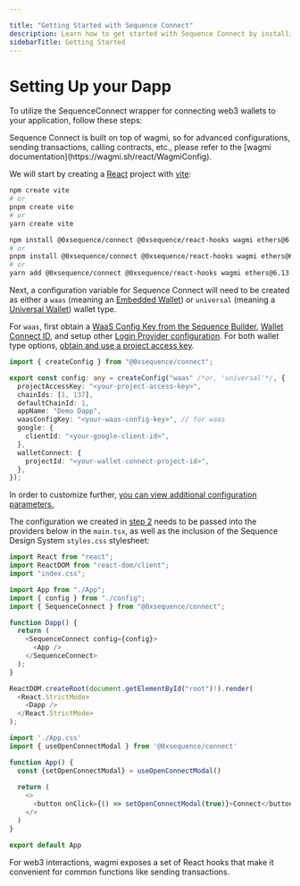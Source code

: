 ---

title: "Getting Started with Sequence Connect"
description: Learn how to get started with Sequence Connect by installing the necessary packages and using the wagmi connectors to utilize an Embedded Wallet or Native EOA Wallet for authentication.
sidebarTitle: Getting Started
---

# Setting Up your Dapp

To utilize the SequenceConnect wrapper for connecting web3 wallets to your application, follow these steps:

<Note>
  Sequence Connect is built on top of wagmi, so for advanced configurations, sending
  transactions, calling contracts, etc., please refer to the [wagmi
  documentation](https://wagmi.sh/react/WagmiConfig).
</Note>

<Steps>
<Step title="Create a React Project with Vite">

We will start by creating a [React](https://react.dev/) project with [vite](https://vitejs.dev/):

```sh
npm create vite
# or
pnpm create vite
# or
yarn create vite
```

</Step>
<Step title="Install the Sequence Connect dependencies">

```bash
npm install @0xsequence/connect @0xsequence/react-hooks wagmi ethers@6.13.0 viem 0xsequence @tanstack/react-query
# or
pnpm install @0xsequence/connect @0xsequence/react-hooks wagmi ethers@6.13.0 viem 0xsequence @tanstack/react-query
# or
yarn add @0xsequence/connect @0xsequence/react-hooks wagmi ethers@6.13.0 viem 0xsequence @tanstack/react-query
```

</Step>
<Step title="Create a Config">

Next, a configuration variable for Sequence Connect will need to be created as either a `waas` (meaning an [Embedded Wallet](/sdk/headless-wallet/quickstart)) or `universal` (meaning a [Universal Wallet](/sdk/typescript/guides/connect-wallet)) wallet type.

For `waas`, first obtain a [WaaS Config Key from the Sequence Builder](/sdk/headless-wallet/), [Wallet Connect ID](https://cloud.reown.com/sign-in), and setup other [Login Provider configuration](/sdk/headless-wallet/#login-providers). For both wallet type options, [obtain and use a project access key](/support/builder/project-settings#copy-your-access-key).

```typescript [config.ts]
import { createConfig } from "@0xsequence/connect";

export const config: any = createConfig("waas" /*or, 'universal'*/, {
  projectAccessKey: "<your-project-access-key>",
  chainIds: [1, 137],
  defaultChainId: 1,
  appName: "Demo Dapp",
  waasConfigKey: "<your-waas-config-key>", // for waas
  google: {
    clientId: "<your-google-client-id>",
  },
  walletConnect: {
    projectId: "<your-wallet-connect-project-id>",
  },
});
```

In order to customize further, [you can view additional configuration parameters.](/sdk/web/custom-configuration)
</Step>

<Step title="Setup Provider Component">

The configuration we created in [step 2](/sdk/web/getting-started#create-a-config) needs to be passed into the providers below in the `main.tsx`, as well as the inclusion of the Sequence Design System `styles.css` stylesheet:

```typescript [main.tsx]
import React from "react";
import ReactDOM from "react-dom/client";
import "index.css";

import App from "./App";
import { config } from "./config";
import { SequenceConnect } from "@0xsequence/connect";

function Dapp() {
  return (
    <SequenceConnect config={config}>
      <App />
    </SequenceConnect>
  );
}

ReactDOM.createRoot(document.getElementById("root")!).render(
  <React.StrictMode>
    <Dapp />
  </React.StrictMode>
);
```

</Step>

<Step title="Trigger the Connection Modal">

```typescript [App.tsx]
import './App.css'
import { useOpenConnectModal } from '@0xsequence/connect'

function App() {
  const {setOpenConnectModal} = useOpenConnectModal()
  
  return (
    <>
      <button onClick={() => setOpenConnectModal(true)}>Connect</button>
    </>
  )
}

export default App
```

For web3 interactions, wagmi exposes a set of React hooks that make it convenient for common functions like sending transactions.

</Step>

</Steps>